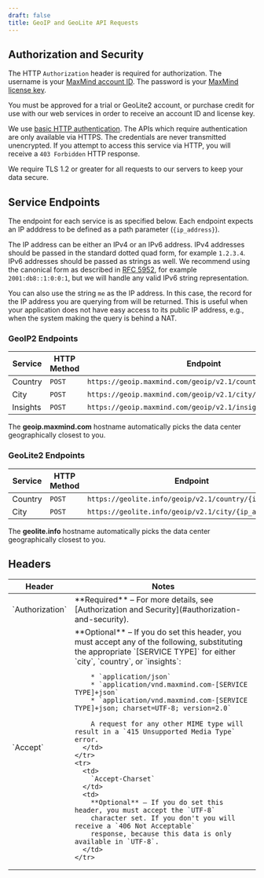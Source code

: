 ```yaml
---
draft: false
title: GeoIP and GeoLite API Requests
---
```



## Authorization and Security

The HTTP `Authorization` header is required for authorization. The username is
your [MaxMind account ID](https://www.maxmind.com/en/accounts/current/license-key).
The password is your [MaxMind license key](https://www.maxmind.com/en/accounts/current/license-key).

<Alert type="warning">
  You must be approved for a trial or GeoLite2 account, or purchase credit for
  use with our web services in order to receive an account ID and license key.
</Alert>

We use [basic HTTP authentication](https://en.wikipedia.org/wiki/Basic_access_authentication).
The APIs which require authentication are only available via HTTPS. The
credentials are never transmitted unencrypted. If you attempt to access this
service via HTTP, you will receive a `403 Forbidden` HTTP response.

We require TLS 1.2 or greater for all requests to our servers to keep your data
secure.

## Service Endpoints

The endpoint for each service is as specified below. Each endpoint expects an
IP adddress to be defined as a path parameter (`{ip_address}`).

The IP address can be either an IPv4 or an IPv6 address. IPv4 addresses should
be passed in the standard dotted quad form, for example `1.2.3.4`. IPv6
addresses should be passed as strings as well. We recommend using the canonical
form as described in [RFC 5952](https://tools.ietf.org/html/rfc5952), for
example `2001:db8::1:0:0:1`, but we will handle any valid IPv6 string
representation.

You can also use the string `me` as the IP address. In this case, the record for
the IP address you are querying from will be returned. This is useful when your
application does not have easy access to its public IP address, e.g., when the
system making the query is behind a NAT.

### GeoIP2 Endpoints
| Service  | HTTP Method | Endpoint                                                     |
| -------- | ----------- | ------------------------------------------------------------ |
| Country  | `POST`      | `https://geoip.maxmind.com/geoip/v2.1/country/{ip_address}`  |
| City     | `POST`      | `https://geoip.maxmind.com/geoip/v2.1/city/{ip_address}`     |
| Insights | `POST`      | `https://geoip.maxmind.com/geoip/v2.1/insights/{ip_address}` |

The **geoip.maxmind.com** hostname automatically picks the data center
geographically closest to you.

### GeoLite2 Endpoints
| Service  | HTTP Method | Endpoint                                                |
| -------- | ----------- | ------------------------------------------------------- |
| Country  | `POST`      | `https://geolite.info/geoip/v2.1/country/{ip_address}`  |
| City     | `POST`      | `https://geolite.info/geoip/v2.1/city/{ip_address}`     |

The **geolite.info** hostname automatically picks the data center
geographically closest to you.

## Headers

<table>
  <thead>
    <tr>
      <th>Header</th>
      <th>Notes</th>
    </tr>
  </thead>
  <tbody>
    <tr>
      <td>
        `Authorization`
      </td>
      <td>
        **Required** – For more details, see
        [Authorization and Security](#authorization-and-security).
      </td>
    </tr>
    <tr>
      <td>
        `Accept`
      </td>
      <td>
        **Optional** – If you do set this header, you must accept any of the
        following, substituting the appropriate `[SERVICE TYPE]` for either
        `city`, `country`, or `insights`:

        * `application/json`
        * `application/vnd.maxmind.com-[SERVICE TYPE]+json`
        * `application/vnd.maxmind.com-[SERVICE TYPE]+json; charset=UTF-8; version=2.0`

        A request for any other MIME type will result in a `415 Unsupported Media Type` error.
      </td>
    </tr>
    <tr>
      <td>
        `Accept-Charset`
      </td>
      <td>
        **Optional** – If you do set this header, you must accept the `UTF-8`
        character set. If you don't you will receive a `406 Not Acceptable`
        response, because this data is only available in `UTF-8`.
      </td>
    </tr>
  </tbody>
</table>
